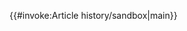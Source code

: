 {{#invoke:Article history/sandbox|main}}<noinclude>
{{documentation}}
<!-- Categories go on the /doc subpage and interwikis go on Wikidata. -->
</noinclude>